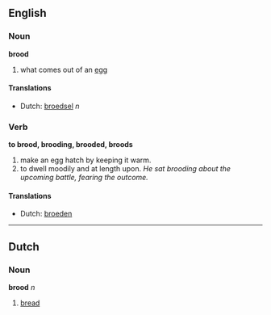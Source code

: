 ==English==
===Noun===
'''brood'''

# what comes out of an [[egg]]

====Translations====
*Dutch: [[broedsel]] ''n''

===Verb===
'''to brood, brooding, brooded, broods'''

# make an egg hatch by keeping it warm.
# to dwell moodily and at length upon. ''He sat brooding about the upcoming battle, fearing the outcome.''

====Translations====
*Dutch: [[broeden]]

----
==Dutch==
===Noun===
'''brood''' ''n''

# [[bread]]